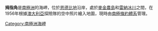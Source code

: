 {{coord|67|37|S|48|4|E|source:GNIS|display=title}}

'''拇指角'''是[[南極洲|南極洲]]的海岬，位於[[恩德比地|恩德比地]]沿岸，處於[[麥金農島|麥金農島]]和[[雷納冰川|雷納冰川]]之間，在1956年根據[[澳大利亞|澳大利亞]]探險隊的空中照片繪入地圖，現時由[[南極條約體系|南極條約體系]]管理。

{{Antarctica-geo-stub}}
[[Category:南極洲海岬|Category:南極洲海岬]]